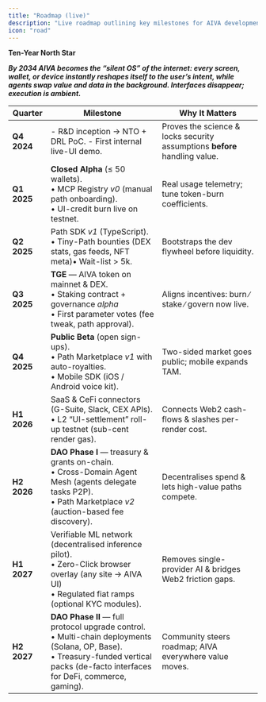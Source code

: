 ```yaml
---
title: "Roadmap (live)"
description: "Live roadmap outlining key milestones for AIVA development and ecosystem expansion."
icon: "road"
---
```


**Ten-Year North Star**

****_By 2034 AIVA becomes the “silent OS” of the internet: every screen, wallet, or device instantly reshapes itself to the user’s intent, while agents swap value and data in the background. Interfaces disappear; execution is ambient._****

| Quarter     | Milestone                                                                                                                                                                                    | Why It Matters                                                             |
| ----------- | -------------------------------------------------------------------------------------------------------------------------------------------------------------------------------------------- | -------------------------------------------------------------------------- |
| **Q4 2024** | - R&D inception → NTO \+ DRL PoC. - First internal live-UI demo.                                                                                                                             | Proves the science & locks security assumptions **before** handling value. |
| **Q1 2025** | **Closed Alpha** (≤ 50 wallets).<br />• MCP Registry _v0_ (manual path onboarding).<br />• UI-credit burn live on testnet.                                                                   | Real usage telemetry; tune token-burn coefficients.                        |
| **Q2 2025** | Path SDK _v1_ (TypeScript).<br />• Tiny-Path bounties (DEX stats, gas feeds, NFT meta)• Wait-list \> 5k.                                                                                     | Bootstraps the dev flywheel before liquidity.                              |
| **Q3 2025** | **TGE** — AIVA token on mainnet & DEX.<br />• Staking contract \+ governance _alpha_<br />• First parameter votes (fee tweak, path approval).                                                | Aligns incentives: burn ∕ stake ∕ govern now live.                         |
| **Q4 2025** | **Public Beta** (open sign-ups).<br />• Path Marketplace _v1_ with auto-royalties.<br />• Mobile SDK (iOS / Android voice kit).                                                              | Two-sided market goes public; mobile expands TAM.                          |
| **H1 2026** | SaaS & CeFi connectors (G-Suite, Slack, CEX APIs).<br />• L2 “UI-settlement” roll-up testnet (sub-cent render gas).                                                                          | Connects Web2 cash-flows & slashes per-render cost.                        |
| **H2 2026** | **DAO Phase I** — treasury & grants on-chain.<br />• Cross-Domain Agent Mesh (agents delegate tasks P2P).<br />• Path Marketplace _v2_ (auction-based fee discovery).                        | Decentralises spend & lets high-value paths compete.                       |
| **H1 2027** | Verifiable ML network (decentralised inference pilot).<br />• Zero-Click browser overlay (any site → AIVA UI)<br />• Regulated fiat ramps (optional KYC modules).                            | Removes single-provider AI & bridges Web2 friction gaps.                   |
| **H2 2027** | **DAO Phase II** — full protocol upgrade control.<br />• Multi-chain deployments (Solana, OP, Base).<br />• Treasury-funded vertical packs (de-facto interfaces for DeFi, commerce, gaming). | Community steers roadmap; AIVA everywhere value moves.                     |